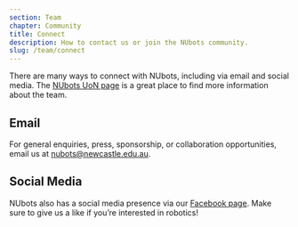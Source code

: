 ```yaml
---
section: Team
chapter: Community
title: Connect
description: How to contact us or join the NUbots community.
slug: /team/connect
---
```


There are many ways to connect with NUbots, including via email and social media. The [NUbots UoN page](https://www.newcastle.edu.au/research/centre/newcastle-robotics-laboratory/nubots) is a great place to find more information about the team.

## Email

For general enquiries, press, sponsorship, or collaboration opportunities, email us at [nubots@newcastle.edu.au](nubots@newcastle.edu.au).

## Social Media

NUbots also has a social media presence via our [Facebook page](https://www.facebook.com/NubotsRobotics/). Make sure to give us a like if you’re interested in robotics!
